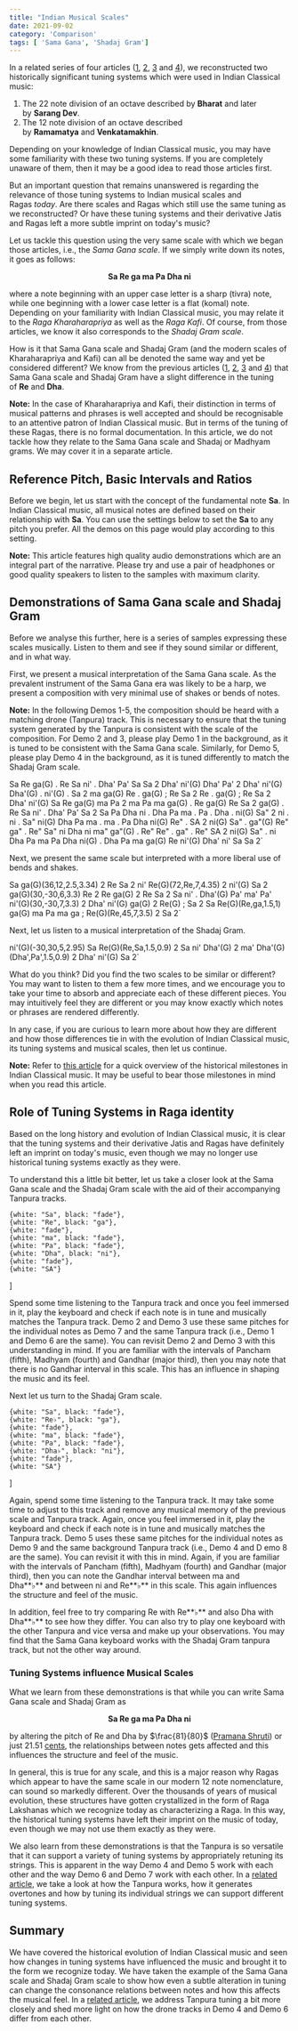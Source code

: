 ```yaml
---
title: "Indian Musical Scales"
date: 2021-09-02
category: 'Comparison'
tags: [ 'Sama Gana', 'Shadaj Gram']
---
```



In a related series of four articles ([1](/learn/tuningsystems-1/), [2](/learn/tuningsystems-2/), [3](/learn/tuningsystems-3/) and [4](/learn/tuningsystems-4/)), we reconstructed two historically significant tuning systems which were used in Indian Classical music:

1.  The 22 note division of an octave described by **Bharat** and later by **Sarang Dev**.
2.  The 12 note division of an octave described by **Ramamatya** and **Venkatamakhin**.

Depending on your knowledge of Indian Classical music, you may have some familiarity with these two tuning systems. If you are completely unaware of them, then it may be a good idea to read those articles first.

But an important question that remains unanswered is regarding the relevance of those tuning systems to Indian musical scales and Ragas *today*. Are there scales and Ragas which still use the same tuning as we reconstructed? Or have these tuning systems and their derivative Jatis and Ragas left a more subtle imprint on today's music?

Let us tackle this question using the very same scale with which we began those articles, i.e., the *Sama Gana scale*. If we simply write down its notes, it goes as follows:

<center>

**Sa Re ga ma Pa Dha ni**
</center>

where a note beginning with an upper case letter is a sharp (tivra) note, while one beginning with a lower case letter is a flat (komal) note. Depending on your familiarity with Indian Classical music, you may relate it to the *Raga Kharaharapriya* as well as the *Raga Kafi*. Of course, from those articles, we know it also corresponds to the *Shadaj Gram scale*.

How is it that Sama Gana scale and Shadaj Gram (and the modern scales of Kharaharapriya and Kafi) can all be denoted the same way and yet be considered different? We know from the previous articles ([1](/learn/tuningsystems-1/), [2](/learn/tuningsystems-2/), [3](/learn/tuningsystems-3/) and [4](/learn/tuningsystems-4/)) that Sama Gana scale and Shadaj Gram have a slight difference in the tuning of **Re** and **Dha**.

<Notice>

**Note:** In the case of Kharaharapriya and Kafi, their distinction in terms of musical patterns and phrases is well accepted and should be recognisable to an attentive patron of Indian Classical music. But in terms of the tuning of these Ragas, there is no formal documentation. In this article, we do not tackle how they relate to the Sama Gana scale and Shadaj or Madhyam grams. We may cover it in a separate article.
</Notice>

## Reference Pitch, Basic Intervals and Ratios

Before we begin, let us start with the concept of the fundamental note **Sa**. In Indian Classical music, all musical notes are defined based on their relationship with **Sa**. You can use the settings below to set the **Sa** to any pitch you prefer. All the demos on this page would play according to this setting.

<CommonPitch />

<Notice>

**Note:** This article features high quality audio demonstrations which are an integral part of the narrative. Please try and use a pair of headphones or good quality speakers to listen to the samples with maximum clarity.
</Notice>

## Demonstrations of Sama Gana scale and Shadaj Gram

Before we analyse this further, here is a series of samples expressing these scales musically. Listen to them and see if they sound similar or different, and in what way.

First, we present a musical interpretation of the Sama Gana scale. As the prevalent instrument of the Sama Gana era was likely to be a harp, we present a composition with very minimal use of shakes or bends of notes.

<Notice>

**Note:** In the following Demos 1-5, the composition should be heard with a matching drone (Tanpura) track. This is necessary to ensure that the tuning system generated by the Tanpura is consistent with the scale of the composition. For Demo 2 and 3, please play Demo 1 in the background, as it is tuned to be consistent with the Sama Gana scale. Similarly, for Demo 5, please play Demo 4 in the background, as it is tuned differently to match the Shadaj Gram scale.
</Notice>

<DronePlayer title='Demo 1. Drone for Sama Gana Scale' settings={droneSamaGana} />

Sa Re ga(G) . Re Sa ni' . Dha' Pa' Sa Sa 2
Dha' ni'(G) Dha' Pa' 2 Dha' ni'(G) Dha'(G) . ni'(G) . Sa 2
ma ga(G) Re . ga(G) ; Re Sa 2 Re . ga(G) ; Re  Sa 2
Dha' ni'(G) Sa Re ga(G) ma Pa 2
ma Pa ma ga(G) . Re ga(G) Re Sa 2 ga(G) . Re Sa ni' . Dha' Pa' Sa 2
Sa Pa Dha ni . Dha Pa ma . Pa . Dha . ni(G) Sa" 2
ni . ni . Sa" ni(G) Dha Pa ma . ma . Pa Dha ni(G) Re" . SA 2
ni(G) Sa" . ga"(G) Re" ga" . Re" Sa" ni Dha ni ma" ga"(G) . Re" Re" . ga" . Re" SA 2
ni(G) Sa" . ni Dha Pa ma Pa Dha ni(G) . Dha Pa ma ga(G) Re ni'(G) Dha' ni' Sa Sa 2`

<MotifPlayer title='Demo 2. A musical interpretation of the Sama Gana scale' motif={motif1SamaGana} scale={scaleSamaGana} />

Next, we present the same scale but interpreted with a more liberal use of bends and shakes.

Sa ga(G)(36,12,2.5,3.34) 2 Re Sa 2
ni' Re(G)(72,Re,7,4.35) 2 ni'(G) Sa 2
ga(G)(30,-30,6,3.3) Re 2 Re ga(G) 2 Re Sa 2
Sa ni' . Dha'(G) Pa' ma' Pa' ni'(G)(30,-30,7,3.3) 2 Dha' ni'(G) ga(G) 2 Re(G) ; Sa 2
Sa Re(G)(Re,ga,1.5,1) ga(G) ma Pa ma ga ; Re(G)(Re,45,7,3.5) 2 Sa 2`

<MotifPlayer title='Demo 3. Another interpretation of the Sama Gana scale' motif={motif2SamaGana} scale={scaleSamaGana} />

Next, let us listen to a musical interpretation of the Shadaj Gram.

<DronePlayer title='Demo 4. Drone for Shadaj Gram Scale' settings={droneShadajGram} />

ni'(G)(-30,30,5,2.95) Sa Re(G)(Re,Sa,1.5,0.9) 2 Sa ni' Dha'(G) 2
ma' Dha'(G)(Dha',Pa',1.5,0.9) 2 Dha' ni'(G) Sa 2`

<MotifPlayer title='Demo 5. A musical interpretation of the Shadaj Gram scale' motif={motifShadajGram} scale={scaleShadajGram} />

What do you think? Did you find the two scales to be similar or different? You may want to listen to them a few more times, and we encourage you to take your time to absorb and appreciate each of these different pieces. You may intuitively feel they are different or you may know exactly which notes or phrases are rendered differently.

In any case, if you are curious to learn more about how they are different and how those differences tie in with the evolution of Indian Classical music, its tuning systems and musical scales, then let us continue.

<Notice>

**Note:** Refer to [this article](/learn/historical-milestones/) for a quick overview of the historical milestones in Indian Classical music. It may be useful to bear those milestones in mind when you read this article.
</Notice>

## Role of Tuning Systems in Raga identity

Based on the long history and evolution of Indian Classical music, it is clear that the tuning systems and their derivative Jatis and Ragas have definitely left an imprint on today's music, even though we may no longer use historical tuning systems exactly as they were.

To understand this a little bit better, let us take a closer look at the Sama Gana scale and the Shadaj Gram scale with the aid of their accompanying Tanpura tracks.

<DronePlayer title='Demo 6. Drone for Sama Gana Scale' settings={droneSamaGana} />

    {white: "Sa", black: "fade"},
    {white: "Re", black: "ga"},
    {white: "fade"},
    {white: "ma", black: "fade"},
    {white: "Pa", black: "fade"},
    {white: "Dha", black: "ni"},
    {white: "fade"},
    {white: "SA"}
]

<ScalePlayer title='Demo 7. Sama Gana Scale' noteSpec={notesSamaGana} scale={scaleSamaGana} />

Spend some time listening to the Tanpura track and once you feel immersed in it, play the keyboard and check if each note is in tune and musically matches the Tanpura track. Demo 2 and Demo 3 use these same pitches for the individual notes as Demo 7 and the same Tanpura track (i.e., Demo 1 and Demo 6 are the same). You can revisit Demo 2 and Demo 3 with this understanding in mind. If you are familiar with the intervals of Pancham (fifth), Madhyam (fourth) and Gandhar (major third), then you may note that there is no Gandhar interval in this scale. This has an influence in shaping the music and its feel.

Next let us turn to the Shadaj Gram scale.

<DronePlayer title='Demo 8. Drone for Shadaj Gram Scale' settings={droneShadajGram} />

    {white: "Sa", black: "fade"},
    {white: "Re♭", black: "ga"},
    {white: "fade"},
    {white: "ma", black: "fade"},
    {white: "Pa", black: "fade"},
    {white: "Dha♭", black: "ni"},
    {white: "fade"},
    {white: "SA"}
]


<ScalePlayer title='Demo 9. Shadaj Gram Scale' noteSpec={notesShadajGram} keySpec={keysShadajGram} scale={scaleShadajGram} />

Again, spend some time listening to the Tanpura track. It may take some time to adjust to this track and remove any musical memory of the previous scale and Tanpura track. Again, once you feel immersed in it, play the keyboard and check if each note is in tune and musically matches the Tanpura track. Demo 5 uses these same pitches for the individual notes as Demo 9 and the same background Tanpura track (i.e., Demo 4 and D emo 8 are the same). You can revisit it with this in mind. Again, if you are familiar with the intervals of Pancham (fifth), Madhyam (fourth) and Gandhar (major third), then you can note the Gandhar interval between ma and Dha**♭** and between ni and Re**♭** in this scale. This again influences the structure and feel of the music.

In addition, feel free to try comparing Re with Re**♭** and also Dha with Dha**♭** to see how they differ. You can also try to play one keyboard with the other Tanpura and vice versa and make up your observations. You may find that the Sama Gana keyboard works with the Shadaj Gram tanpura track, but not the other way around.

### Tuning Systems influence Musical Scales

What we learn from these demonstrations is that while you can write Sama Gana scale and Shadaj Gram as

<center>

**Sa Re ga ma Pa Dha ni**
</center>

by altering the pitch of Re and Dha by $\frac{81}{80}$ ([Pramana Shruti](/learn/tuningsystems-2/)) or just 21.51 [cents](https://en.wikipedia.org/wiki/Cent_(music)), the relationships between notes gets affected and this influences the structure and feel of the music.

In general, this is true for any scale, and this is a major reason why Ragas which appear to have the same scale in our modern 12 note nomenclature, can sound so markedly different. Over the thousands of years of musical evolution, these structures have gotten crystallized in the form of Raga Lakshanas which we recognize today as characterizing a Raga. In this way, the historical tuning systems have left their imprint on the music of today, even though we may not use them exactly as they were.

We also learn from these demonstrations is that the Tanpura is so versatile that it can support a variety of tuning systems by appropriately retuning its strings. This is apparent in the way Demo 4 and Demo 5 work with each other and the way Demo 6 and Demo 7 work with each other. In a [related article](/learn/tanpuraworking/), we take a look at how the Tanpura works, how it generates overtones and how by tuning its individual strings we can support different tuning systems.

## Summary

We have covered the historical evolution of Indian Classical music and seen how changes in tuning systems have influenced the music and brought it to the form we recognize today. We have taken the example of the Sama Gana scale and Shadaj Gram scale to show how even a subtle alteration in tuning can change the consonance relations between notes and how this affects the musical feel. In a [related article](/learn/tanpuraworking/), we address Tanpura tuning a bit more closely and shed more light on how the drone tracks in Demo 4 and Demo 6 differ from each other.
